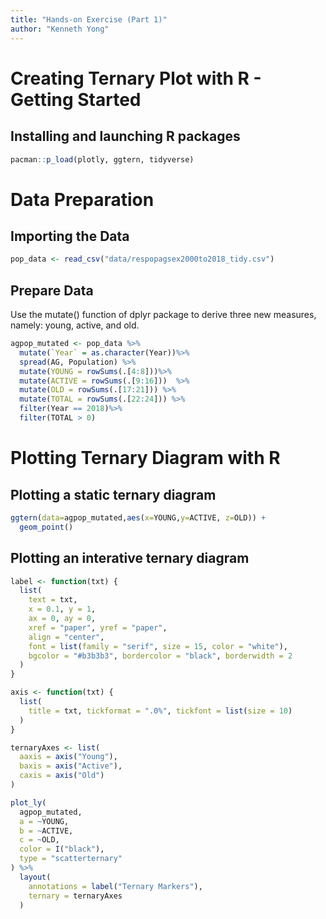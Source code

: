 ```yaml
---
title: "Hands-on Exercise (Part 1)"
author: "Kenneth Yong"
---
```


# Creating Ternary Plot with R - Getting Started

## Installing and launching R packages

```r
pacman::p_load(plotly, ggtern, tidyverse)
```

# Data Preparation

## Importing the Data

```r
pop_data <- read_csv("data/respopagsex2000to2018_tidy.csv") 
```

## Prepare Data

Use the mutate() function of dplyr package to derive three new measures, namely: young, active, and old.

```r
agpop_mutated <- pop_data %>%
  mutate(`Year` = as.character(Year))%>%
  spread(AG, Population) %>%
  mutate(YOUNG = rowSums(.[4:8]))%>%
  mutate(ACTIVE = rowSums(.[9:16]))  %>%
  mutate(OLD = rowSums(.[17:21])) %>%
  mutate(TOTAL = rowSums(.[22:24])) %>%
  filter(Year == 2018)%>%
  filter(TOTAL > 0)
```

# Plotting Ternary Diagram with R

## Plotting a static ternary diagram

```r
ggtern(data=agpop_mutated,aes(x=YOUNG,y=ACTIVE, z=OLD)) +
  geom_point()
```

## Plotting an interative ternary diagram

```r
label <- function(txt) {
  list(
    text = txt, 
    x = 0.1, y = 1,
    ax = 0, ay = 0,
    xref = "paper", yref = "paper", 
    align = "center",
    font = list(family = "serif", size = 15, color = "white"),
    bgcolor = "#b3b3b3", bordercolor = "black", borderwidth = 2
  )
}

axis <- function(txt) {
  list(
    title = txt, tickformat = ".0%", tickfont = list(size = 10)
  )
}

ternaryAxes <- list(
  aaxis = axis("Young"), 
  baxis = axis("Active"), 
  caxis = axis("Old")
)

plot_ly(
  agpop_mutated, 
  a = ~YOUNG, 
  b = ~ACTIVE, 
  c = ~OLD, 
  color = I("black"), 
  type = "scatterternary"
) %>%
  layout(
    annotations = label("Ternary Markers"), 
    ternary = ternaryAxes
  )
```

